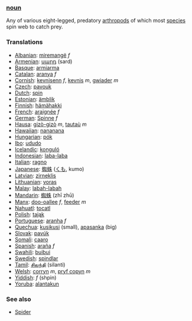 ===[[noun]]===
Any of various eight-legged, predatory [[arthropod]]s of which most [[species]] spin web to catch prey.
===Translations===
*[[Albanian]]: [[miremangë]] ''f''
*[[Armenian]]: [[սարդ]] (sard)
*[[Basque]]: [[armiarma]]
*[[Catalan]]: [[aranya]] ''f''
*[[Cornish]]: [[kevnisenn]] ''f'', [[kevnis]] ''m'', [[gwiader]] ''m''
*[[Czech]]: [[pavouk]]
*[[Dutch]]: [[spin]]
*[[Estonian]]: [[ämblik]]
*[[Finnish]]: [[hämähakki]]
*[[French]]: [[araignée]] ''f''
*[[German]]: [[Spinne]] ''f''
*[[Hausa]]: [[gizò-gizò]] ''m'', [[tautaù]] ''m''
*[[Hawaiian]]: [[nananana]]
*[[Hungarian]]: [[pók]]
*[[Ibo]]: [[ududo]]
*[[Icelandic]]: [[konguló]]
*[[Indonesian]]: [[laba-laba]]
*[[Italian]]: [[ragno]]
*[[Japanese]]: [[蜘蛛]] ([[くも]], kumo)
*[[Latvian]]: [[zirneklis]]
*[[Lithuanian]]: [[voras]]
*[[Malay]]: [[labah-labah]]
*[[Mandarin]]: [[蜘蛛]] (zhī zhū)
*[[Manx]]: [[doo-oallee]] ''f'', [[feeder]] ''m''
*[[Nahuatl]]: [[tocatl]]
*[[Polish]]: [[tająk]]
*[[Portuguese]]: [[aranha]] ''f''
*[[Quechua]]: [[kusikusi]] (small), [[apasanka]] (big)
*[[Slovak]]: [[pavúk]]
*[[Somali]]: [[caaro]]
*[[Spanish]]: [[araña]] ''f''
*[[Swahili]]: [[buibui]]
*[[Swedish]]: [[spindlar]]
*[[Tamil]]: [[சிலந்தி]] (silanti)
*[[Welsh]]: [[corryn]] ''m'', [[pryf copyn]] ''m''
*[[Yiddish]]: [[]] ''f'' (shpin)
*[[Yoruba]]: [[alantakun]]

===See also===
*[[w:Spider|Spider]]